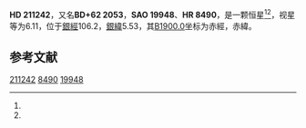 {{Starbox begin
| name = HD 211242
}}
{{Starbox observe
| epoch = [[J2000.0|J2000.0]]
| constell = {{星座名待查}}<ref name=SIMBAD>{{cite web
 | url=http://simbad.u-strasbg.fr/simbad/sim-id?Ident=HR+8490
 | title =Pulsating variable Star
 | publisher=Centre de Données astronomiques de Strasbourg
 | work=SIMBAD
 | accessdate=2012-07-13}}</ref><ref name=DATA>{{cite web
 | url=http://vizier.u-strasbg.fr/viz-bin/VizieR-5?-out.add=.&-source=5050&-corr=PK=HR&-out.max=9999&HR=8490
 | title=VizieR Detailed Page
 | accessdate=2012-07-13
 | archive-date=2019-02-16
 | archive-url=https://web.archive.org/web/20190216101556/http://vizier.u-strasbg.fr/viz-bin/VizieR-5?-out.add=.&-source=5050&-corr=PK=HR&-out.max=9999&HR=8490
 | dead-url=no
 }}</ref>
| 星官 = 
| ra = {{RA|22|13|49.5}}<ref name=SIMBAD /><ref name=DATA />
| dec = {{DEC|+63|9|45}}<ref name=SIMBAD /><ref name=DATA />
| appmag_v = 6.11<ref name=SIMBAD /><ref name=DATA />
}}
{{Starbox character
| class = B8Vn<ref name=SIMBAD /><ref name=DATA />
| b-v = -0.08<ref name=SIMBAD /><ref name=DATA />
| u-b = -0.43<ref name=SIMBAD /><ref name=DATA />
| r-i = <ref name=SIMBAD /><ref name=DATA />
| variable = 
}}
{{Starbox astrometry
| radial_v = -0.43
| prop_mo_ra = 12
| parallax = 
| p_error = 
}}
{{Starbox catalog
| names =BD+62 2053，[[SAO星表|SAO]] 19948，[[HD星表|HD]] 211242，[[HR星表|HR]] 8490}}
{{Starbox reference |Simbad=HR+8490}}
{{Starbox end}}

'''HD 211242'''，又名'''BD+62 2053'''，'''SAO 19948'''、'''HR 8490'''，是一颗恒星<ref name=SIMBAD /><ref name=DATA />，视星等为6.11，位于[[銀道座標系|銀經]]106.2，[[銀道座標系|銀緯]]5.53，其[[B1900.0|B1900.0]]坐标为赤經{{RA|22|10|40.8}}，赤緯{{DEC|+62|5.53|58}}。

== 参考文献 ==
{{reflist}}

{{star-stub}}

[[Category:HD和HDE天體|211242]]
[[Category:HR天體|8490]]
[[Category:SAO天體|19948]]